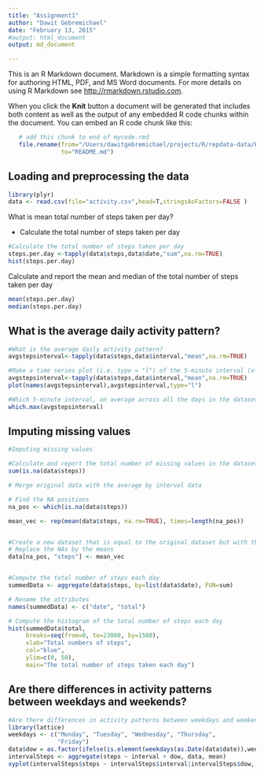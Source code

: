 ```yaml
---
title: "Assignment1"
author: "Dawit Gebremichael"
date: "February 13, 2015"
#output: html_document
output: md_document

---
```


This is an R Markdown document. Markdown is a simple formatting syntax for authoring HTML, PDF, and MS Word documents. For more details on using R Markdown see <http://rmarkdown.rstudio.com>.

When you click the **Knit** button a document will be generated that includes both content as well as the output of any embedded R code chunks within the document. You can embed an R code chunk like this:
```r
   # add this chunk to end of mycode.rmd
   file.rename(from="/Users/dawitgebremichael/projects/R/repdata-data/PA1_template.md", 
               to="README.md")
```
<h2>Loading and preprocessing the data</h2>
```r


library(plyr)
data <- read.csv(file="activity.csv",head=T,stringsAsFactors=FALSE )
```

What is mean total number of steps taken per day?

- Calculate the total number of steps taken per day
```r

#Calculate the total number of steps taken per day
steps.per.day <-tapply(data$steps,data$date,"sum",na.rm=TRUE) 
hist(steps.per.day)

```
Calculate and report the mean and median of the total number of steps taken per day

```r
mean(steps.per.day)
median(steps.per.day)
```
<h2>What is the average daily activity pattern?</h2>
```r
#What is the average daily activity pattern?
avgstepsinterval<-tapply(data$steps,data$interval,"mean",na.rm=TRUE) 

#Make a time series plot (i.e. type = "l") of the 5-minute interval (x-axis) and the average number of steps taken, averaged across all days (y-axis)
avgstepsinterval<-tapply(data$steps,data$interval,"mean",na.rm=TRUE) 
plot(names(avgstepsinterval),avgstepsinterval,type="l")

#Which 5-minute interval, on average across all the days in the dataset, contains the maximum number of steps?
which.max(avgstepsinterval) 
```

<h2>Imputing missing values</h2>
```r
#Imputing missing values

#Calculate and report the total number of missing values in the dataset (i.e. the total number of rows with NAs)
sum(is.na(data$steps))

# Merge original data with the average by interval data

# Find the NA positions
na_pos <- which(is.na(data$steps))

mean_vec <- rep(mean(data$steps, na.rm=TRUE), times=length(na_pos))


#Create a new dataset that is equal to the original dataset but with the missing data filled in.
# Replace the NAs by the means
data[na_pos, "steps"] <- mean_vec


#Compute the total number of steps each day
summedData <- aggregate(data$steps, by=list(data$date), FUN=sum)

# Rename the attributes
names(summedData) <- c("date", "total")

# Compute the histogram of the total number of steps each day
hist(summedData$total, 
     breaks=seq(from=0, to=23000, by=1500),
     xlab="Total numbers of steps", 
     col="blue",    
     ylim=c(0, 50), 
     main="The total number of steps taken each day")
```
<h2>Are there differences in activity patterns between weekdays and weekends?</h2>
```r

#Are there differences in activity patterns between weekdays and weekends?
library(lattice)
weekdays <- c("Monday", "Tuesday", "Wednesday", "Thursday", 
              "Friday")
data$dow = as.factor(ifelse(is.element(weekdays(as.Date(data$date)),weekdays), "Weekday", "Weekend"))
intervalSteps <- aggregate(steps ~ interval + dow, data, mean)
xyplot(intervalSteps$steps ~ intervalSteps$interval|intervalSteps$dow, main="Average Steps per Day by Interval",xlab="Interval", ylab="Steps",layout=c(1,2), type="l")


```



